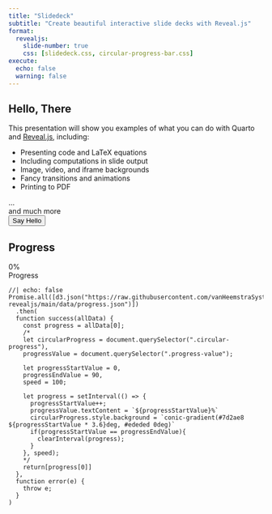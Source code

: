 ```yaml
---
title: "Slidedeck"
subtitle: "Create beautiful interactive slide decks with Reveal.js"
format:
  revealjs: 
    slide-number: true
    css: [slidedeck.css, circular-progress-bar.css]
execute:
  echo: false
  warning: false    
---
```


## Hello, There

This presentation will show you examples of what you can do with Quarto and [Reveal.js](https://revealjs.com), including:

-   Presenting code and LaTeX equations
-   Including computations in slide output
-   Image, video, and iframe backgrounds
-   Fancy transitions and animations
-   Printing to PDF

...<div class="foo">and much more</div>

<form>  
  <input type="button" value="Say Hello" onclick="msg()"/>  
</form> 

<script type="text/javascript">
  function msg(){  
    alert("Hello, Local Slidedeck Script!");  
  }
</script>  

<script type="text/javascript" src="https://raw.githubusercontent.com/vanHeemstraSystems/quarto-revealjs/main/slidedeck.js"></script>

## Progress

```{=html}
<div class="container">
  <div class="circular-progress">
    <span class="progress-value">0%</span>
  </div>
  <span class="text">Progress</span>
</div>
```

```ojs
//| echo: false
Promise.all([d3.json("https://raw.githubusercontent.com/vanHeemstraSystems/quarto-revealjs/main/data/progress.json")])
  .then(
  function success(allData) {
    const progress = allData[0];
    /*
    let circularProgress = document.querySelector(".circular-progress"),
    progressValue = document.querySelector(".progress-value");
    
    let progressStartValue = 0,    
    progressEndValue = 90,    
    speed = 100;
    
    let progress = setInterval(() => {
      progressStartValue++;
      progressValue.textContent = `${progressStartValue}%`
      circularProgress.style.background = `conic-gradient(#7d2ae8 ${progressStartValue * 3.6}deg, #ededed 0deg)`
      if(progressStartValue == progressEndValue){
        clearInterval(progress);
      }    
    }, speed);
    */
    return[progress[0]]
  },
  function error(e) {
    throw e;
  }
)
```

<script type="text/javascript">
let circularProgress = document.querySelector(".circular-progress"),
    progressValue = document.querySelector(".progress-value");

let progressStartValue = 0,    
    progressEndValue = 90,    
    speed = 100;

let progress = setInterval(() => {
    progressStartValue++;
    progressValue.textContent = `${progressStartValue}%`
    circularProgress.style.background = `conic-gradient(#7d2ae8 ${progressStartValue * 3.6}deg, #ededed 0deg)`
    if(progressStartValue == progressEndValue){
        clearInterval(progress);
    }    
}, speed);
</script> 
